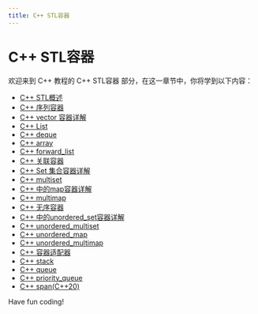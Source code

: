 ```yaml
---
title: C++ STL容器
---
```


# C++ STL容器

欢迎来到 C++ 教程的 C++ STL容器 部分，在这一章节中，你将学到以下内容：

- [C++ STL概述](./0-cppstl-overview.mdx)
- [C++ 序列容器](./1-cpp-sequence-container.mdx)
- [C++ vector 容器详解](./2-cppvector.mdx)
- [C++ List](./3-cpplist.mdx)
- [C++ deque](./4-cppdeque.mdx)
- [C++ array](./5-cpparray.mdx)
- [C++ forward_list](./6-cppforward_list.mdx)
- [C++ 关联容器](./7-cpp-associative-containers.mdx)
- [C++ Set 集合容器详解](./8-cppset.mdx)
- [C++ multiset](./9-cppmultiset.mdx)
- [C++ 中的map容器详解](./10-cppmap.mdx)
- [C++ multimap](./11-cppmultimap.mdx)
- [C++ 无序容器](./12-cpp-unordered-container.mdx)
- [C++ 中的unordered_set容器详解](./13-cppunordered_set.mdx)
- [C++ unordered_multiset](./14-cppunordered_multiset.mdx)
- [C++ unordered_map](./15-cppunordered_map.mdx)
- [C++ unordered_multimap](./16-cppunordered_multimap.mdx)
- [C++ 容器适配器](./17-cpp-container-adapter.mdx)
- [C++ stack](./18-cppstack.mdx)
- [C++ queue](./19-cppqueue.mdx)
- [C++ priority_queue](./20-cpppriority_queue.mdx)
- [C++ span(C++20)](./21-cppspancpp20.mdx)

Have fun coding!